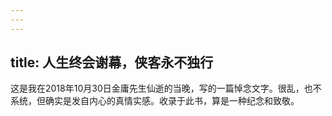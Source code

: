 ```yaml
---
---
---
```

title: 人生终会谢幕，侠客永不独行
---




这是我在2018年10月30日金庸先生仙逝的当晚，写的一篇悼念文字。很乱，也不系统，但确实是发自内心的真情实感。收录于此书，算是一种纪念和致敬。
